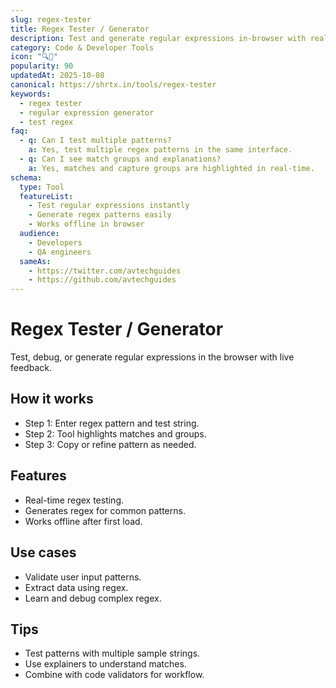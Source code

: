 ```yaml
---
slug: regex-tester
title: Regex Tester / Generator
description: Test and generate regular expressions in-browser with real-time results and explanations.
category: Code & Developer Tools
icon: "🔍📝"
popularity: 90
updatedAt: 2025-10-08
canonical: https://shrtx.in/tools/regex-tester
keywords:
  - regex tester
  - regular expression generator
  - test regex
faq:
  - q: Can I test multiple patterns?
    a: Yes, test multiple regex patterns in the same interface.
  - q: Can I see match groups and explanations?
    a: Yes, matches and capture groups are highlighted in real-time.
schema:
  type: Tool
  featureList:
    - Test regular expressions instantly
    - Generate regex patterns easily
    - Works offline in browser
  audience:
    - Developers
    - QA engineers
  sameAs:
    - https://twitter.com/avtechguides
    - https://github.com/avtechguides
---
```



# Regex Tester / Generator

Test, debug, or generate regular expressions in the browser with live feedback.

<RegexTester client:only="react"/>

## How it works

- Step 1: Enter regex pattern and test string.
- Step 2: Tool highlights matches and groups.
- Step 3: Copy or refine pattern as needed.

## Features

- Real-time regex testing.
- Generates regex for common patterns.
- Works offline after first load.

## Use cases

- Validate user input patterns.
- Extract data using regex.
- Learn and debug complex regex.

## Tips

- Test patterns with multiple sample strings.
- Use explainers to understand matches.
- Combine with code validators for workflow.
